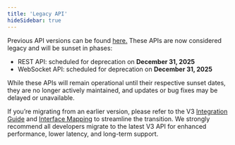 ```yaml
---
title: 'Legacy API'
hideSidebar: true
---
```


Previous API versions can be found <a href="https://docs.woox.io/#general-information" target="_self">here.</a>
These APIs are now considered legacy and will be sunset in phases:  
- REST API: scheduled for deprecation on **December 31, 2025**  
- WebSocket API: scheduled for deprecation on **December 31, 2025**  


While these APIs will remain operational until their respective sunset dates, they are no longer actively maintained, and updates or bug fixes may be delayed or unavailable.  

If you’re migrating from an earlier version, please refer to the V3 <a href="../api-reference/guide" target="_self">Integration Guide</a> and <a href="../api-reference/migration_guide" target="_self">Interface Mapping</a> to streamline the transition. We strongly recommend all developers migrate to the latest V3 API for enhanced performance, lower latency, and long-term support.

